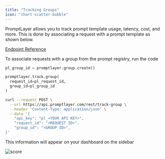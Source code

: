 ```yaml
---
title: "Tracking Groups"
icon: "chart-scatter-bubble"
---
```


PromptLayer allows you to track prompt template usage, latency, cost, and more. This is done by associating a request with a prompt template as shown below.

[Endpoint Reference](/reference/track-group)

To associate requests with a group from the prompt registry, run the code

<CodeGroup>

```python Python
pl_group_id = promptlayer.group.create()

promptlayer.track.group(
  request_id=pl_request_id, 
  group_id=pl_group_id
)
```

```bash REST
curl --request POST \
  --url https://api.promptlayer.com/rest/track-group \
  --header 'Content-Type: application/json' \
  --data '{
    "api_key": "pl_<YOUR API KEY>",
    "request_id": "<REQUEST ID>",
    "group_id": "<GROUP ID>",
}'
```

</CodeGroup>

This information will appear on your dashboard on the sidebar

![score](/images/group-sidebar-ui.png)